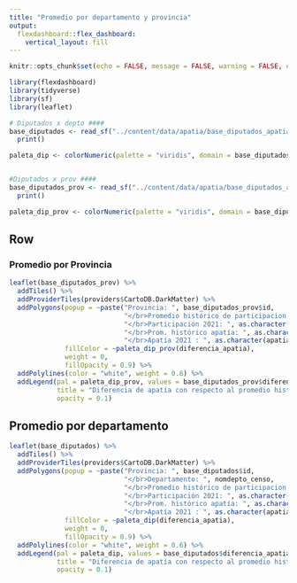 ```yaml
---
title: "Promedio por departamento y provincia"
output: 
  flexdashboard::flex_dashboard:
    vertical_layout: fill
---
```


```r
knitr::opts_chunk$set(echo = FALSE, message = FALSE, warning = FALSE, error = FALSE)

library(flexdashboard)
library(tidyverse)
library(sf)
library(leaflet)

# Diputados x depto ####
base_diputados <- read_sf("../content/data/apatia/base_diputados_apatia.geojson") %>%
  print()

paleta_dip <- colorNumeric(palette = "viridis", domain = base_diputados$diferencia_apatia, reverse = T)


#Diputados x prov ####
base_diputados_prov <- read_sf("../content/data/apatia/base_diputados_apatiaProv.geojson") %>%
  print()

paleta_dip_prov <- colorNumeric(palette = "viridis", domain = base_diputados_prov$diferencia_apatia, reverse = T)

```


Row {data-width=600}
-------------------------------------
### Promedio por Provincia

```r
leaflet(base_diputados_prov) %>%
  addTiles() %>%
  addProviderTiles(providers$CartoDB.DarkMatter) %>%
  addPolygons(popup = ~paste("Provincia: ", base_diputados_prov$id,
                             "</br>Promedio histórico de participacion: ", as.character(promedio_participacion),
                             "</br>Participación 2021: ", as.character(participacion),
                             "</br>Prom. histórico apatía: ", as.character(promedio_apatia),
                             "</br>Apatía 2021 : ", as.character(apatia)),
              fillColor = ~paleta_dip_prov(diferencia_apatia),
              weight = 0,
              fillOpacity = 0.9) %>%
  addPolylines(color = "white", weight = 0.6) %>%
  addLegend(pal = paleta_dip_prov, values = base_diputados_prov$diferencia_apatia,
            title = "Diferencia de apatía con respecto al promedio histórico",
            opacity = 0.1)

```


## Promedio por departamento

```r
leaflet(base_diputados) %>%
  addTiles() %>%
  addProviderTiles(providers$CartoDB.DarkMatter) %>%
  addPolygons(popup = ~paste("Provincia: ", base_diputados$id,
                             "</br>Departamento: ", nomdepto_censo,
                             "</br>Promedio histórico de participacion: ", as.character(promedio_participacion),
                             "</br>Participación 2021: ", as.character(participacion),
                             "</br>Prom. histórico apatía: ", as.character(promedio_apatia),
                             "</br>Apatía 2021 : ", as.character(apatia)),
              fillColor = ~paleta_dip(diferencia_apatia),
              weight = 0,
              fillOpacity = 0.9) %>%
  addPolylines(color = "white", weight = 0.6) %>%
  addLegend(pal = paleta_dip, values = base_diputados$diferencia_apatia,
            title = "Diferencia de apatía con respecto al promedio histórico",
            opacity = 0.1)
```